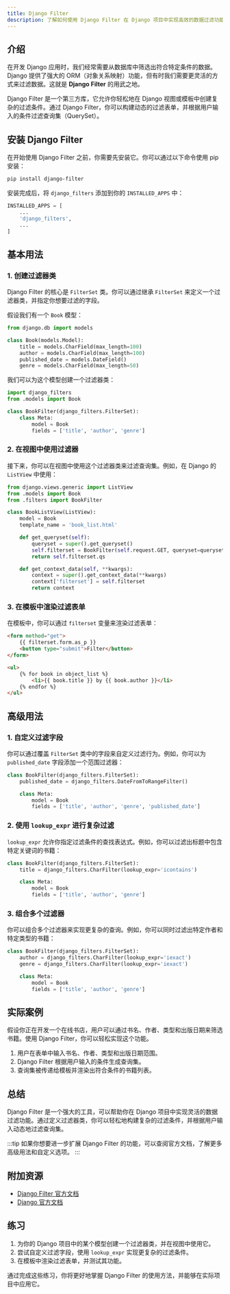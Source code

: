 ```yaml
---
title: Django Filter
description: 了解如何使用 Django Filter 在 Django 项目中实现高效的数据过滤功能。本文将从基础概念讲起，逐步深入，并通过实际案例展示其应用场景。
---
```


## 介绍

在开发 Django 应用时，我们经常需要从数据库中筛选出符合特定条件的数据。Django 提供了强大的 ORM（对象关系映射）功能，但有时我们需要更灵活的方式来过滤数据。这就是 **Django Filter** 的用武之地。

Django Filter 是一个第三方库，它允许你轻松地在 Django 视图或模板中创建复杂的过滤条件。通过 Django Filter，你可以构建动态的过滤表单，并根据用户输入的条件过滤查询集（QuerySet）。

## 安装 Django Filter

在开始使用 Django Filter 之前，你需要先安装它。你可以通过以下命令使用 pip 安装：

```bash
pip install django-filter
```

安装完成后，将 `django_filters` 添加到你的 `INSTALLED_APPS` 中：

```python
INSTALLED_APPS = [
    ...
    'django_filters',
    ...
]
```

## 基本用法

### 1. 创建过滤器类

Django Filter 的核心是 `FilterSet` 类。你可以通过继承 `FilterSet` 来定义一个过滤器类，并指定你想要过滤的字段。

假设我们有一个 `Book` 模型：

```python
from django.db import models

class Book(models.Model):
    title = models.CharField(max_length=100)
    author = models.CharField(max_length=100)
    published_date = models.DateField()
    genre = models.CharField(max_length=50)
```

我们可以为这个模型创建一个过滤器类：

```python
import django_filters
from .models import Book

class BookFilter(django_filters.FilterSet):
    class Meta:
        model = Book
        fields = ['title', 'author', 'genre']
```

### 2. 在视图中使用过滤器

接下来，你可以在视图中使用这个过滤器类来过滤查询集。例如，在 Django 的 `ListView` 中使用：

```python
from django.views.generic import ListView
from .models import Book
from .filters import BookFilter

class BookListView(ListView):
    model = Book
    template_name = 'book_list.html'

    def get_queryset(self):
        queryset = super().get_queryset()
        self.filterset = BookFilter(self.request.GET, queryset=queryset)
        return self.filterset.qs

    def get_context_data(self, **kwargs):
        context = super().get_context_data(**kwargs)
        context['filterset'] = self.filterset
        return context
```

### 3. 在模板中渲染过滤表单

在模板中，你可以通过 `filterset` 变量来渲染过滤表单：

```html
<form method="get">
    {{ filterset.form.as_p }}
    <button type="submit">Filter</button>
</form>

<ul>
    {% for book in object_list %}
        <li>{{ book.title }} by {{ book.author }}</li>
    {% endfor %}
</ul>
```

## 高级用法

### 1. 自定义过滤字段

你可以通过覆盖 `FilterSet` 类中的字段来自定义过滤行为。例如，你可以为 `published_date` 字段添加一个范围过滤器：

```python
class BookFilter(django_filters.FilterSet):
    published_date = django_filters.DateFromToRangeFilter()

    class Meta:
        model = Book
        fields = ['title', 'author', 'genre', 'published_date']
```

### 2. 使用 `lookup_expr` 进行复杂过滤

`lookup_expr` 允许你指定过滤条件的查找表达式。例如，你可以过滤出标题中包含特定关键词的书籍：

```python
class BookFilter(django_filters.FilterSet):
    title = django_filters.CharFilter(lookup_expr='icontains')

    class Meta:
        model = Book
        fields = ['title', 'author', 'genre']
```

### 3. 组合多个过滤器

你可以组合多个过滤器来实现更复杂的查询。例如，你可以同时过滤出特定作者和特定类型的书籍：

```python
class BookFilter(django_filters.FilterSet):
    author = django_filters.CharFilter(lookup_expr='iexact')
    genre = django_filters.CharFilter(lookup_expr='iexact')

    class Meta:
        model = Book
        fields = ['title', 'author', 'genre']
```

## 实际案例

假设你正在开发一个在线书店，用户可以通过书名、作者、类型和出版日期来筛选书籍。使用 Django Filter，你可以轻松实现这个功能。

1. 用户在表单中输入书名、作者、类型和出版日期范围。
2. Django Filter 根据用户输入的条件生成查询集。
3. 查询集被传递给模板并渲染出符合条件的书籍列表。

## 总结

Django Filter 是一个强大的工具，可以帮助你在 Django 项目中实现灵活的数据过滤功能。通过定义过滤器类，你可以轻松地构建复杂的过滤条件，并根据用户输入动态地过滤查询集。

:::tip
如果你想要进一步扩展 Django Filter 的功能，可以查阅官方文档，了解更多高级用法和自定义选项。
:::

## 附加资源

- [Django Filter 官方文档](https://django-filter.readthedocs.io/en/stable/)
- [Django 官方文档](https://docs.djangoproject.com/en/stable/)

## 练习

1. 为你的 Django 项目中的某个模型创建一个过滤器类，并在视图中使用它。
2. 尝试自定义过滤字段，使用 `lookup_expr` 实现更复杂的过滤条件。
3. 在模板中渲染过滤表单，并测试其功能。

通过完成这些练习，你将更好地掌握 Django Filter 的使用方法，并能够在实际项目中应用它。
